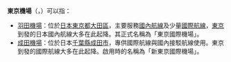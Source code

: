 '''東京機場'''（{{lang-ja|東京空港}}，{{lang-en|Tokyo Airport}}）可以指：

*[[東京國際機場|羽田機場]]：位於[[日本|日本]][[東京都|東京都]][[大田區|大田區]]，主要服務[[國內航線|國內航線]]及少量[[國際航線|國際航線]]，[[東京|東京]]到發的日本國內航線大多在此起降。其正式名稱為「東京國際機場」。
*[[成田國際機場|成田機場]]：位於日本[[千葉縣|千葉縣]][[成田市|成田市]]，專供國際航線與國內接駁航線使用。東京到發的國際航線大多在此起降。啟用時的名稱為「新東京國際機場」。

{{disambig|Cat=四字机场消歧义}}